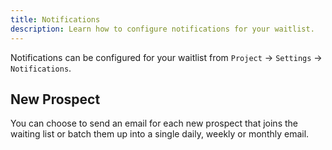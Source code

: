 ```yaml
---
title: Notifications
description: Learn how to configure notifications for your waitlist.
---
```


Notifications can be configured for your waitlist from `Project` -> `Settings` -> `Notifications`.

## New Prospect

You can choose to send an email for each new prospect that joins the waiting list or batch them up into a single daily, weekly or monthly email.